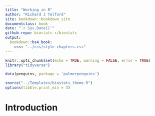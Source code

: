 ```yaml
---
title: "Working in R"
author: "Richard J Telford"
site: bookdown::bookdown_site
documentclass: book
date: "`r Sys.Date()`"
github-repo: biostats-r/biostats
output:
  bookdown::bs4_book:
    css: "../css/style-chapters.css"
---
```


``` r
knitr::opts_chunk$set(echo = TRUE, warning = FALSE, error = TRUE)
library("tidyverse")

data(penguins, package = 'palmerpenguins')

source("../Templates/biostats_theme.R")
options(tibble.print_min = 3)
```

# Introduction